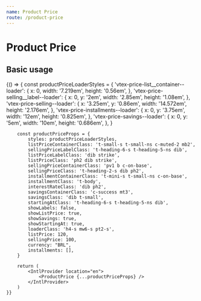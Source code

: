 ```yaml
---
name: Product Price
route: /product-price
---
```



# Product Price

<PropsTable of={ProductPrice} />

## Basic usage

<Playground>
    {() => {
        const productPriceLoaderStyles = {
            'vtex-price-list__container--loader': {
            x: 0,
            width: '7.219em',
            height: '0.56em',
            },
            'vtex-price-selling__label--loader': {
            x: 0,
            y: '2em',
            width: '2.85em',
            height: '1.08em',
            },
            'vtex-price-selling--loader': {
            x: '3.25em',
            y: '0.86em',
            width: '14.572em',
            height: '2.176em',
            },
            'vtex-price-installments--loader': {
            x: 0,
            y: '3.75em',
            width: '12em',
            height: '0.825em',
            },
            'vtex-price-savings--loader': {
            x: 0,
            y: '5em',
            width: '10em',
            height: '0.686em',
            },
        }

        const productPriceProps = {
            styles: productPriceLoaderStyles,
            listPriceContainerClass: 't-small-s t-small-ns c-muted-2 mb2',
            sellingPriceLabelClass: 't-heading-6-s t-heading-5-ns dib',
            listPriceLabelClass: 'dib strike',
            listPriceClass: 'ph2 dib strike',
            sellingPriceContainerClass: 'pv1 b c-on-base',
            sellingPriceClass: 't-heading-2-s dib ph2',
            installmentContainerClass: 't-mini-s t-small-ns c-on-base',
            installmentClass: 't-body',
            interestRateClass: 'dib ph2',
            savingsContainerClass: 'c-success mt3',
            savingsClass: 'dib t-small',
            startingAtClass: 't-heading-6-s t-heading-5-ns dib',
            showLabels: false,
            showListPrice: true,
            showSavings: true,
            showStartingAt: true,
            loaderClass: 'h4-s mw6-s pt2-s',
            listPrice: 120,
            sellingPrice: 100,
            currency: "BRL",
            installments: [],
        }

        return (
            <IntlProvider location="en">
                <ProductPrice {...productPriceProps} />
            </IntlProvider>
        )
    }}
</Playground>
